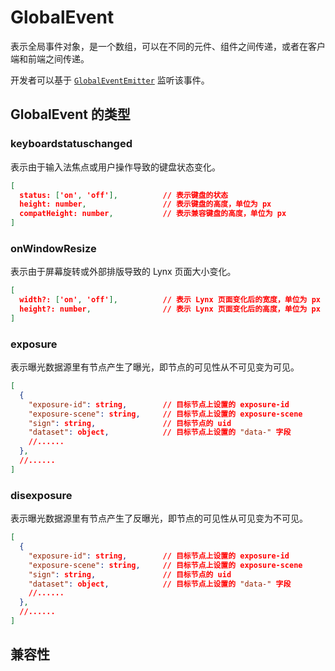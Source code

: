 
# GlobalEvent

表示全局事件对象，是一个数组，可以在不同的元件、组件之间传递，或者在客户端和前端之间传递。

开发者可以基于 [`GlobalEventEmitter`](../../../guide/interaction/event-handling/event-propagation.mdx#globaleventemitter) 监听该事件。

## GlobalEvent 的类型

### keyboardstatuschanged

表示由于输入法焦点或用户操作导致的键盘状态变化。

```json
[
  status: ['on', 'off'],          // 表示键盘的状态
  height: number,                 // 表示键盘的高度，单位为 px
  compatHeight: number,           // 表示兼容键盘的高度，单位为 px
]
```

### onWindowResize

表示由于屏幕旋转或外部排版导致的 Lynx 页面大小变化。

```json
[
  width?: ['on', 'off'],          // 表示 Lynx 页面变化后的宽度，单位为 px
  height?: number,                // 表示 Lynx 页面变化后的高度，单位为 px
]
```

### exposure

表示曝光数据源里有节点产生了曝光，即节点的可见性从不可见变为可见。

```json
[
  {
    "exposure-id": string,        // 目标节点上设置的 exposure-id
    "exposure-scene": string,     // 目标节点上设置的 exposure-scene
    "sign": string,               // 目标节点的 uid
    "dataset": object,            // 目标节点上设置的 "data-" 字段
    //......
  },
  //......
]
```

### disexposure

表示曝光数据源里有节点产生了反曝光，即节点的可见性从可见变为不可见。

```json
[
  {
    "exposure-id": string,        // 目标节点上设置的 exposure-id
    "exposure-scene": string,     // 目标节点上设置的 exposure-scene
    "sign": string,               // 目标节点的 uid
    "dataset": object,            // 目标节点上设置的 "data-" 字段
    //......
  },
  //......
]
```

## 兼容性


<LegacyCompatTable metadata="lynx-api/event/GlobalEvent" />
